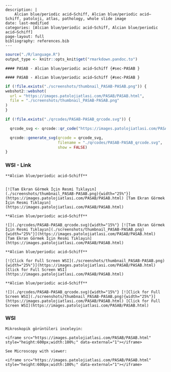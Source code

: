 
```comment
---
description: |
    Alcian blue/periodic acid–Schiff, Alcian blue/periodic acid–Schiff, patoloji, atlas, pathology, whole slide image
date: last-modified
categories: [Alcian blue/periodic acid–Schiff, Alcian blue/periodic acid–Schiff]
page-layout: full
bibliography: references.bib
---
```



```r
source("./R/language.R")
output_type <- knitr::opts_knit$get("rmarkdown.pandoc.to")
```


```asis
#### PASAB - Alcian blue/periodic acid–Schiff {#sec-PASAB }
```


```asis
#### PASAB - Alcian blue/periodic acid–Schiff {#sec-PASAB }
```






```r
if (!file.exists("./screenshots/thumbnail_PASAB-PASAB.png")) {
webshot2::webshot(
  url = "https://images.patolojiatlasi.com/PASAB/PASAB.html",
  file = "./screenshots/thumbnail_PASAB-PASAB.png"
)
}
```



```r
if (!file.exists("./qrcodes/PASAB-PASAB_qrcode.svg")) {

  qrcode_svg <- qrcode::qr_code("https://images.patolojiatlasi.com/PASAB/PASAB.html")

  qrcode::generate_svg(qrcode = qrcode_svg,
                       filename = "./qrcodes/PASAB-PASAB_qrcode.svg",
                       show = FALSE)
}
```











::::: panel-tabset


### WSI - Link








:::: {.content-hidden when-format="pdf"}


```asis

**Alcian blue/periodic acid–Schiff**


[![Tam Ekran Görmek İçin Resmi Tıklayın](./screenshots/thumbnail_PASAB-PASAB.png){width="25%"}](https://images.patolojiatlasi.com/PASAB/PASAB.html) [Tam Ekran Görmek İçin Resmi Tıklayın](https://images.patolojiatlasi.com/PASAB/PASAB.html)

```

::::


:::: {.content-visible when-format="pdf"}

```asis

**Alcian blue/periodic acid–Schiff**

![](./qrcodes/PASAB-PASAB_qrcode.svg){width="15%"} [![Tam Ekran Görmek İçin Resmi Tıklayın](./screenshots/thumbnail_PASAB-PASAB.png){width="25%"}](https://images.patolojiatlasi.com/PASAB/PASAB.html) [Tam Ekran Görmek İçin Resmi Tıklayın](https://images.patolojiatlasi.com/PASAB/PASAB.html)

```



::::




:::: {.content-hidden when-format="pdf"}


```asis

**Alcian blue/periodic acid–Schiff**

[![Click for Full Screen WSI](./screenshots/thumbnail_PASAB-PASAB.png){width="25%"}](https://images.patolojiatlasi.com/PASAB/PASAB.html) [Click for Full Screen WSI](https://images.patolojiatlasi.com/PASAB/PASAB.html)

```

::::


:::: {.content-visible when-format="pdf"}

```asis

**Alcian blue/periodic acid–Schiff**

![](./qrcodes/PASAB-PASAB_qrcode.svg){width="15%"} [![Click for Full Screen WSI](./screenshots/thumbnail_PASAB-PASAB.png){width="25%"}](https://images.patolojiatlasi.com/PASAB/PASAB.html) [Click for Full Screen WSI](https://images.patolojiatlasi.com/PASAB/PASAB.html)

```


::::







### WSI








```asis
Mikroskopik görüntüleri inceleyin:

<iframe src="https://images.patolojiatlasi.com/PASAB/PASAB.html" style="height:600px;width:100%;" data-external="1"></iframe>

```





```asis

See Microscopy with viewer:

<iframe src="https://images.patolojiatlasi.com/PASAB/PASAB.html" style="height:600px;width:100%;" data-external="1"></iframe>

```






:::::












